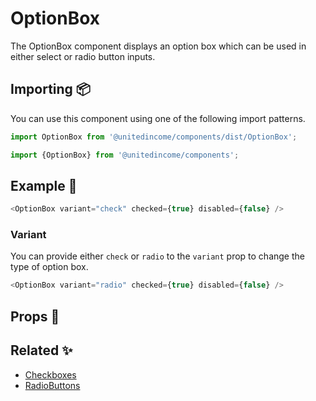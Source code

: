 
# OptionBox

The OptionBox component displays an option box which can be used in either select or radio button inputs.

## Importing 📦

You can use this component using one of the following import patterns.

```javascript
import OptionBox from '@unitedincome/components/dist/OptionBox';
```

```javascript
import {OptionBox} from '@unitedincome/components';
```

## Example 🚀

<Preview>
  <OptionBox variant="check" checked={true} disabled={false} />
</Preview>

```javascript
<OptionBox variant="check" checked={true} disabled={false} />
```

### Variant

You can provide either `check` or `radio` to the `variant` prop to change the type of option box.

<Preview>
  <OptionBox variant="radio" checked={true} disabled={false} />
</Preview>

```javascript
<OptionBox variant="radio" checked={true} disabled={false} />
```

## Props 🔧

<Props of={OptionBox} />

## Related ✨

- [Checkboxes](/?path=/story/molecules-checkboxes--default)
- [RadioButtons](/?path=/story/molecules-radiobuttons--default)

